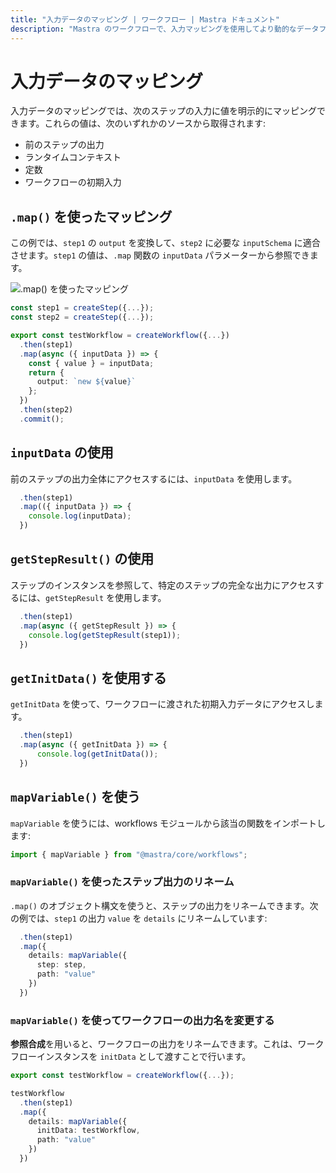 ```yaml
---
title: "入力データのマッピング | ワークフロー | Mastra ドキュメント"
description: "Mastra のワークフローで、入力マッピングを使用してより動的なデータフローを構築する方法を学びます。"
---
```


# 入力データのマッピング

入力データのマッピングでは、次のステップの入力に値を明示的にマッピングできます。これらの値は、次のいずれかのソースから取得されます:

- 前のステップの出力
- ランタイムコンテキスト
- 定数
- ワークフローの初期入力

## `.map()` を使ったマッピング

この例では、`step1` の `output` を変換して、`step2` に必要な `inputSchema` に適合させます。`step1` の値は、`.map` 関数の `inputData` パラメーターから参照できます。

![.map() を使ったマッピング](/img/workflows/workflows-data-mapping-map.jpg)

```typescript {9} title="src/mastra/workflows/test-workflow.ts" showLineNumbers copy
const step1 = createStep({...});
const step2 = createStep({...});

export const testWorkflow = createWorkflow({...})
  .then(step1)
  .map(async ({ inputData }) => {
    const { value } = inputData;
    return {
      output: `new ${value}`
    };
  })
  .then(step2)
  .commit();
```


## `inputData` の使用

前のステップの出力全体にアクセスするには、`inputData` を使用します。

```typescript {3} title="src/mastra/workflows/test-workflow.ts" showLineNumbers copy
  .then(step1)
  .map(({ inputData }) => {
    console.log(inputData);
  })
```


## `getStepResult()` の使用

ステップのインスタンスを参照して、特定のステップの完全な出力にアクセスするには、`getStepResult` を使用します。

```typescript {3} title="src/mastra/workflows/test-workflow.ts" showLineNumbers copy
  .then(step1)
  .map(async ({ getStepResult }) => {
    console.log(getStepResult(step1));
  })
```


## `getInitData()` を使用する

`getInitData` を使って、ワークフローに渡された初期入力データにアクセスします。

```typescript {3} title="src/mastra/workflows/test-workflow.ts" showLineNumbers copy
  .then(step1)
  .map(async ({ getInitData }) => {
      console.log(getInitData());
  })
```


## `mapVariable()` を使う

`mapVariable` を使うには、workflows モジュールから該当の関数をインポートします:

```typescript title="src/mastra/workflows/test-workflow.ts" showLineNumbers copy
import { mapVariable } from "@mastra/core/workflows";
```


### `mapVariable()` を使ったステップ出力のリネーム

`.map()` のオブジェクト構文を使うと、ステップの出力をリネームできます。次の例では、`step1` の出力 `value` を `details` にリネームしています:

```typescript {3-6} title="src/mastra/workflows/test-workflow.ts" showLineNumbers copy
  .then(step1)
  .map({
    details: mapVariable({
      step: step,
      path: "value"
    })
  })
```


### `mapVariable()` を使ってワークフローの出力名を変更する

**参照合成**を用いると、ワークフローの出力をリネームできます。これは、ワークフローインスタンスを `initData` として渡すことで行います。

```typescript {6-9} title="src/mastra/workflows/test-workflow.ts" showLineNumbers copy
export const testWorkflow = createWorkflow({...});

testWorkflow
  .then(step1)
  .map({
    details: mapVariable({
      initData: testWorkflow,
      path: "value"
    })
  })
```
